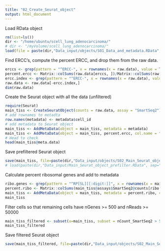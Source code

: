 ```yaml
---
title: "02_Create_Seurat_object"
output: html_document
---
```



Load RData object 
```r
rm(list=ls())
dir <- "/home/ubuntu/scell_lung_adenocarcinoma/"
# dir <- "/myVolume/scell_lung_adenocarcinoma/"
load(file = paste(dir,"Data_input/objects/S01_Data_and_metadata.RData", sep=""))
```

Find ERCC's, compute the percent ERCC, and drop them from the raw data.
```r
erccs <- grep(pattern = "^ERCC-", x = rownames(x = raw.data), value = TRUE)
percent.ercc <- Matrix::colSums(raw.data[erccs, ])/Matrix::colSums(raw.data)
ercc.index <- grep(pattern = "^ERCC-", x = rownames(x = raw.data), value = FALSE)
raw.data <- raw.data[-ercc.index,]
dim(raw.data)
```

Create the Seurat object with all the data (unfiltered)
```r
require(Seurat)
main_tiss <- CreateSeuratObject(counts = raw.data, assay = "SmartSeq2")
# add rownames to metadta 
row.names(metadata) <- metadata$cell_id
# add metadata to Seurat object 
main_tiss <- AddMetaData(object = main_tiss, metadata = metadata)
main_tiss <- AddMetaData(object = main_tiss, percent.ercc, col.name = "percent.ercc")
# Head to check
head(main_tiss@meta.data)
```

Save prefiltered Seurat object 
```r
save(main_tiss, file=paste(dir,"Data_input/objects/S02_Main_Seurat_object_prefilter.RData", sep=""))
# load(paste(dir,"Data_input/Main_Seurat_object_prefilter.RData", sep=""))
```

Calculate percent ribosomal genes and add to metadata
```r
ribo.genes <- grep(pattern = "^RP[SL][[:digit:]]", x = rownames(x = main_tiss@assays$SmartSeq2@data), value = TRUE)
percent.ribo <- Matrix::colSums(main_tiss@assays$SmartSeq2@counts[ribo.genes, ])/Matrix::colSums(main_tiss@assays$SmartSeq2@data)
main_tiss <- AddMetaData(object = main_tiss, metadata = percent.ribo, col.name = "percent.ribo")
main_tiss
```

Filter cells so that remaining cells have nGenes >= 500 and nReads >= 50000
```r
main_tiss_filtered <- subset(x=main_tiss, subset = nCount_SmartSeq2 > 50000 & nFeature_SmartSeq2 > 500)
main_tiss_filtered
```

Save filtered Seurat object
```r
save(main_tiss_filtered, file=paste(dir,"Data_input/objects/S02_Main_Seurat_object_filtered.RData", sep=""))
```